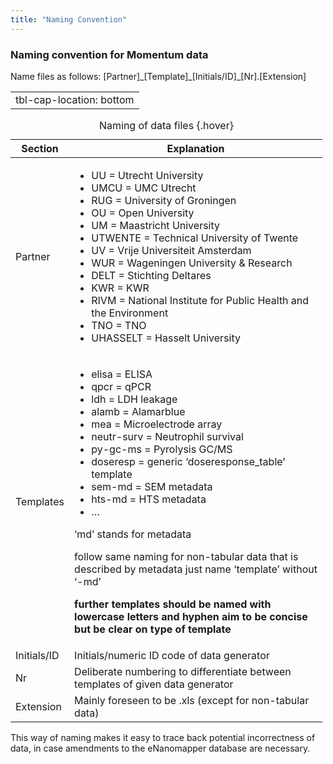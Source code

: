 ```yaml
---
title: "Naming Convention"
---
```



### Naming convention for Momentum data

Name files as follows:
[Partner]\_[Template]\_[Initials/ID]\_[Nr].[Extension]

---
tbl-cap-location: bottom
---

+-------------+-----------------------------------------------------------------------+
| Section     | Explanation                                                           |
+=============+===========+===========================================================+
| Partner     |  - UU = Utrecht University                                            |
|             |  - UMCU = UMC Utrecht                                                 |
|             |  - RUG = University of Groningen                                      |
|             |  - OU = Open University                                               |
|             |  - UM = Maastricht University                                         |
|             |  - UTWENTE = Technical University of Twente                           |
|             |  - UV = Vrije Universiteit Amsterdam                                  |
|             |  - WUR = Wageningen University & Research                             |
|             |  - DELT = Stichting Deltares                                          |
|             |  - KWR = KWR                                                          |
|             |  - RIVM = National Institute for Public Health and the Environment    |
|             |  - TNO = TNO                                                          |
|             |  - UHASSELT = Hasselt University                                      |
+-------------+-----------------------------------------------------------------------+
| Templates   |  - elisa = ELISA                                                      |
|             |  - qpcr = qPCR                                                        |
|             |  - ldh = LDH leakage                                                  |
|             |  - alamb = Alamarblue                                                 |
|             |  - mea = Microelectrode array                                         |
|             |  - neutr-surv = Neutrophil survival                                   |
|             |  - py-gc-ms = Pyrolysis GC/MS                                         |
|             |  - doseresp = generic ‘doseresponse_table’ template                   |
|             |  - sem-md = SEM metadata                                              |
|             |  - hts-md = HTS metadata                                              |
|             |  - ...                                                                |
|             |                                                                       |
|             | ‘md’ stands for metadata                                              |
|             |                                                                       |
|             | follow same naming for non-tabular data that is described by metadata |
|             | just name 'template' without '-md'                                    |
|             |                                                                       |
|             | **further templates should be named with lowercase letters and hyphen |
|             | aim to be concise but be clear on type of template**                  |
+-------------+-----------------------------------------------------------------------+
| Initials/ID | Initials/numeric ID code of data generator                            |
+-------------+-----------------------------------------------------------------------+
| Nr          | Deliberate numbering to differentiate between templates of given      |
|             | data generator                                                        |
+-------------+-----------------------------------------------------------------------+
| Extension   | Mainly foreseen to be .xls (except for non-tabular data)              |
+-------------+-----------------------------------------------------------------------+

: Naming of data files {.hover}


::: {.callout-note icon="false" appearence='simple'}
This way of naming makes it easy to trace back potential incorrectness of data, in case amendments to the eNanomapper database are necessary.
:::
